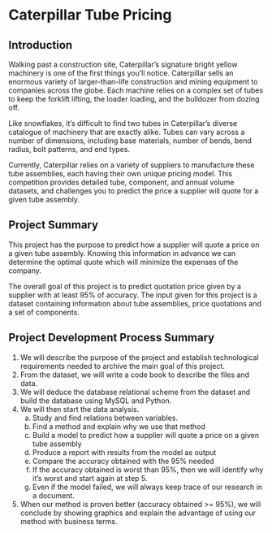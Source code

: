 # Caterpillar Tube Pricing 

## Introduction
Walking past a construction site, Caterpillar's signature bright yellow machinery is one of the first things you'll notice. Caterpillar sells an enormous variety of larger-than-life construction and mining equipment to companies across the globe. Each machine relies on a complex set of tubes to keep the forklift lifting, the loader loading, and the bulldozer from dozing off. 

Like snowflakes, it's difficult to find two tubes in Caterpillar's diverse catalogue of machinery that are exactly alike. Tubes can vary across a number of dimensions, including base materials, number of bends, bend radius, bolt patterns, and end types.

Currently, Caterpillar relies on a variety of suppliers to manufacture these tube assemblies, each having their own unique pricing model. This competition provides detailed tube, component, and annual volume datasets, and challenges you to predict the price a supplier will quote for a given tube assembly.


## Project Summary
This project has the purpose to predict how a supplier will quote a price on a given tube assembly. Knowing this information in advance we can determine the optimal quote which will minimize the expenses of the company. 

The overall goal of this project is to predict quotation price given by a supplier with at least 95% of accuracy. The input given for this project is a dataset containing information about tube assemblies, price quotations and a set of components. 


## Project Development Process Summary
1. We will describe the purpose of the project and establish technological requirements needed to archive the main goal of this project.
2. From the dataset, we will write a code book to describe the files and data.
3. We will deduce the database relational scheme from the dataset and build the database using MySQL and Python.
4. We will then start the data analysis.
    a. Study and find relations between variables.
    b. Find a method and explain why we use that method
    c. Build a model to predict how a supplier will quote a price on a given tube assembly
    d. Produce a report with results from the model as output
    e. Compare the accuracy obtained with the 95% needed
    f. If the accuracy obtained is worst than 95%, then we will identify why it's worst and start again at step 5.
    g. Even if the model failed, we will always keep trace of our research in a document.
5. When our method is proven better (accuracy obtained >= 95%), we will conclude by showing graphics and explain the advantage of using our method with business terms.
